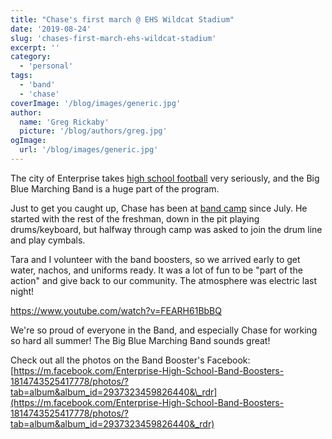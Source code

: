 ```yaml
---
title: "Chase's first march @ EHS Wildcat Stadium"
date: '2019-08-24'
slug: 'chases-first-march-ehs-wildcat-stadium'
excerpt: ''
category:
  - 'personal'
tags:
  - 'band'
  - 'chase'
coverImage: '/blog/images/generic.jpg'
author:
  name: 'Greg Rickaby'
  picture: '/blog/authors/greg.jpg'
ogImage:
  url: '/blog/images/generic.jpg'
---
```


The city of Enterprise takes [high school football](http://www.southeastsun.com/sports/article_4c5dee60-f8ce-11e8-9ac5-a7d86114f9d9.html) very seriously, and the Big Blue Marching Band is a huge part of the program.

Just to get you caught up, Chase has been at [band camp](https://gregrickaby.com/2019/08/band-camp-2019/) since July. He started with the rest of the freshman, down in the pit playing drums/keyboard, but halfway through camp was asked to join the drum line and play cymbals.

Tara and I volunteer with the band boosters, so we arrived early to get water, nachos, and uniforms ready. It was a lot of fun to be "part of the action" and give back to our community. The atmosphere was electric last night!

https://www.youtube.com/watch?v=FEARH61BbBQ

We're so proud of everyone in the Band, and especially Chase for working so hard all summer! The Big Blue Marching Band sounds great!

Check out all the photos on the Band Booster's Facebook: [https://m.facebook.com/Enterprise-High-School-Band-Boosters-1814743525417778/photos/?tab=album&album_id=2937323459826440&\_rdr](https://m.facebook.com/Enterprise-High-School-Band-Boosters-1814743525417778/photos/?tab=album&album_id=2937323459826440&_rdr)
